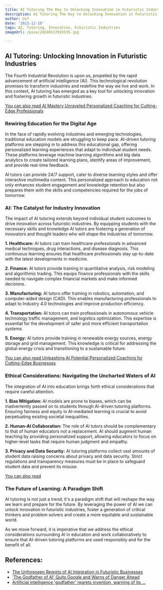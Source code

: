 ```yaml
---
title: AI Tutoring The Key to Unlocking Innovation in Futuristic Industries
description: AI Tutoring The Key to Unlocking Innovation in Futuristic Industries
author: Usf
date: '2023-12-19'
tags: AI, Tutoring, Innovation, Futuristic Industries
imageUrl: /pixa/20240117015535.jpg

---
```

##  **AI Tutoring: Unlocking Innovation in  Futuristic Industries**

The Fourth Industrial Revolution is upon us, propelled by the  rapid advancement of artificial  intelligence (AI). This technological revolution promises to transform industries and redefine the way we live and work. In this  context, AI tutoring has emerged as a key  tool for unlocking innovation and  fostering growth in futuristic industries.

[You can also read AI Mastery Unraveled Personalized Coaching for Cutting-Edge  Professionals](AI%20Mastery%20Unraveled%20Personalized%20Coaching%20for%20Cutting-Edge%20Professionals)


### **Rewiring Education for the Digital Age**

In the face of rapidly evolving industries and emerging technologies, traditional education models are struggling to keep pace. AI-driven tutoring platforms are stepping in to address this  educational gap, offering  personalized learning experiences that adapt to individual student needs. These platforms leverage machine learning algorithms and big data analytics to create tailored learning plans, identify areas of improvement, and provide real-time feedback.

AI tutors can provide  24/7 support, cater to diverse  learning styles and offer interactive multimedia content. This personalized approach to education not only enhances student engagement and knowledge retention but  also prepares  them with the skills and competencies required for the  jobs of tomorrow.

### **AI: The  Catalyst for Industry Innovation**

The impact of AI tutoring extends beyond  individual student outcomes to drive innovation across futuristic industries. By equipping  students with  the necessary skills and knowledge AI tutors are fostering a generation of innovators and thought leaders  who  will  shape  the industries of tomorrow.

**1. Healthcare:**  AI tutors can train healthcare professionals in advanced medical techniques, drug interactions, and disease diagnosis.  This continuous learning ensures that healthcare professionals  stay up-to-date with the latest developments in medicine.

**2. Finance:** AI tutors provide training in quantitative analysis, risk modeling and algorithmic trading. This equips finance professionals  with the skills needed  to navigate complex financial markets and make  informed decisions.

**3. Manufacturing:** AI tutors offer training in robotics, automation, and computer-aided design (CAD). This enables manufacturing professionals to adapt to Industry 4.0 technologies and improve production efficiency.

**4. Transportation:** AI  tutors can train professionals in autonomous vehicle technology traffic management, and logistics optimization. This expertise is essential for the development of  safer and more  efficient transportation systems.

**5.  Energy:** AI tutors provide training  in renewable energy sources, energy storage and grid management. This knowledge is  critical for addressing the global energy crisis and transitioning to a sustainable future.

[You can also read Unleashing AI Potential Personalized Coaching for  Cutting-Edge Businesses](Unleashing%20AI%20Potential%20Personalized%20Coaching%20for%20Cutting-Edge%20Businesses)


### **Ethical Considerations: Navigating the Uncharted Waters of AI**

The  integration of AI into education  brings forth ethical considerations that require careful attention.

**1. Bias Mitigation:** AI models are prone to biases, which can  be inadvertently passed on to students through AI-driven tutoring platforms. Ensuring fairness and equity in AI-mediated learning is crucial to  avoid perpetuating existing societal inequalities.

**2. Human-AI Collaboration:** The  role of  AI  tutors should be complementary  to that of human educators not a  replacement. AI  should augment human  teaching by providing personalized support,  allowing educators to focus on higher-level tasks that require  human judgment and empathy.

**3. Privacy and  Data Security:** AI tutoring platforms collect vast amounts of student  data raising concerns about privacy and data security. Strict regulations and transparency measures must  be in place to safeguard student data  and prevent its misuse.

[You can  also read ]()


### **The Future of Learning: A Paradigm Shift**

AI tutoring is not just a trend; it's a paradigm shift that will reshape the  way we learn and prepare for the future. By leveraging the power  of AI we can unlock innovation in futuristic  industries, foster a generation of critical thinkers and problem solvers  and create a  more equitable and sustainable world.

As we move forward, it is imperative that we address the ethical considerations surrounding AI in education and work collaboratively to ensure  that AI-driven  tutoring platforms are used responsibly and for the benefit of all.

## References:
- [The Unforeseen Regrets of AI Integration in Futuristic Businesses](https://airegrets.com/blog/unveiling%20the%20dark%20side%20the%20unforeseen%20regrets%20of%20ai%20integration%20in%20futuristic%20businesses)
- ['The Godfather of AI' Quits Google and Warns of Danger Ahead](https://www.nytimes.com/2023/05/01/technology/ai-google-chatbot-engineer-quits-hinton.html)
- [Artificial intelligence 'godfather' regrets invention, warning of its ...](https://www.skynews.com.au/business/media/artificial-intelligence-godfather-regrets-invention-warning-of-its-imminent-and-profound-danger-to-humanity/news-story/f07bef15aaadc2c5c1bd5bd9ccb7cc2f)
